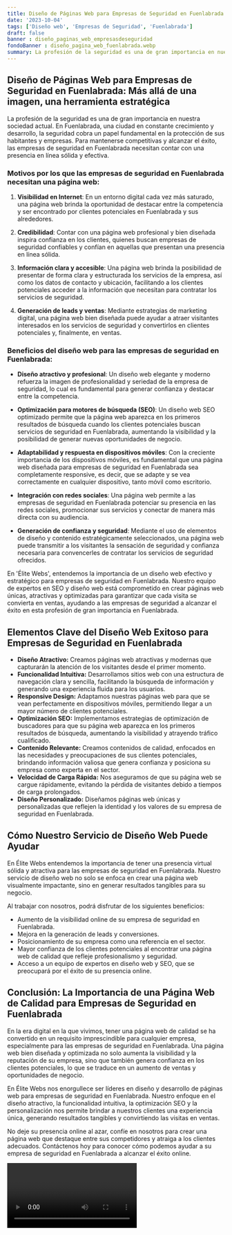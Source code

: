 ```yaml
---
title: Diseño de Páginas Web para Empresas de Seguridad en Fuenlabrada
date: '2023-10-04'
tags: ['Diseño web', 'Empresas de Seguridad', 'Fuenlabrada']
draft: false
banner : diseño_paginas_web_empresasdeseguridad
fondoBanner : diseño_pagina_web_fuenlabrada.webp
summary: La profesión de la seguridad es una de gran importancia en nuestra sociedad actual. En Fuenlabrada, una ciudad en constante crecimiento y desarrollo, la seguridad cobra un papel fundamental en la protección de sus habitantes y empresas. Para mantenerse competitivas y alcanzar el éxito, las empresas de seguridad en Fuenlabrada necesitan contar con una presencia en línea sólida y efectiva.
---
```


## Diseño de Páginas Web para Empresas de Seguridad en Fuenlabrada: Más allá de una imagen, una herramienta estratégica

La profesión de la seguridad es una de gran importancia en nuestra sociedad actual. En Fuenlabrada, una ciudad en constante crecimiento y desarrollo, la seguridad cobra un papel fundamental en la protección de sus habitantes y empresas. Para mantenerse competitivas y alcanzar el éxito, las empresas de seguridad en Fuenlabrada necesitan contar con una presencia en línea sólida y efectiva.

### Motivos por los que las empresas de seguridad en Fuenlabrada necesitan una página web:

1. **Visibilidad en Internet**: En un entorno digital cada vez más saturado, una página web brinda la oportunidad de destacar entre la competencia y ser encontrado por clientes potenciales en Fuenlabrada y sus alrededores.

2. **Credibilidad**: Contar con una página web profesional y bien diseñada inspira confianza en los clientes, quienes buscan empresas de seguridad confiables y confían en aquellas que presentan una presencia en línea sólida.

3. **Información clara y accesible**: Una página web brinda la posibilidad de presentar de forma clara y estructurada los servicios de la empresa, así como los datos de contacto y ubicación, facilitando a los clientes potenciales acceder a la información que necesitan para contratar los servicios de seguridad.

4. **Generación de leads y ventas**: Mediante estrategias de marketing digital, una página web bien diseñada puede ayudar a atraer visitantes interesados en los servicios de seguridad y convertirlos en clientes potenciales y, finalmente, en ventas.

### Beneficios del diseño web para las empresas de seguridad en Fuenlabrada:

- **Diseño atractivo y profesional**: Un diseño web elegante y moderno refuerza la imagen de profesionalidad y seriedad de la empresa de seguridad, lo cual es fundamental para generar confianza y destacar entre la competencia.

- **Optimización para motores de búsqueda (SEO)**: Un diseño web SEO optimizado permite que la página web aparezca en los primeros resultados de búsqueda cuando los clientes potenciales buscan servicios de seguridad en Fuenlabrada, aumentando la visibilidad y la posibilidad de generar nuevas oportunidades de negocio.

- **Adaptabilidad y respuesta en dispositivos móviles**: Con la creciente importancia de los dispositivos móviles, es fundamental que una página web diseñada para empresas de seguridad en Fuenlabrada sea completamente responsive, es decir, que se adapte y se vea correctamente en cualquier dispositivo, tanto móvil como escritorio.

- **Integración con redes sociales**: Una página web permite a las empresas de seguridad en Fuenlabrada potenciar su presencia en las redes sociales, promocionar sus servicios y conectar de manera más directa con su audiencia.

- **Generación de confianza y seguridad**: Mediante el uso de elementos de diseño y contenido estratégicamente seleccionados, una página web puede transmitir a los visitantes la sensación de seguridad y confianza necesaria para convencerles de contratar los servicios de seguridad ofrecidos.

En 'Élite Webs', entendemos la importancia de un diseño web efectivo y estratégico para empresas de seguridad en Fuenlabrada. Nuestro equipo de expertos en SEO y diseño web está comprometido en crear páginas web únicas, atractivas y optimizadas para garantizar que cada visita se convierta en ventas, ayudando a las empresas de seguridad a alcanzar el éxito en esta profesión de gran importancia en Fuenlabrada.

<GifSeo />

<Cta />

## Elementos Clave del Diseño Web Exitoso para Empresas de Seguridad en Fuenlabrada

- **Diseño Atractivo:** Creamos páginas web atractivas y modernas que capturarán la atención de los visitantes desde el primer momento.
- **Funcionalidad Intuitiva:** Desarrollamos sitios web con una estructura de navegación clara y sencilla, facilitando la búsqueda de información y generando una experiencia fluida para los usuarios.
- **Responsive Design:** Adaptamos nuestras páginas web para que se vean perfectamente en dispositivos móviles, permitiendo llegar a un mayor número de clientes potenciales.
- **Optimización SEO:** Implementamos estrategias de optimización de buscadores para que su página web aparezca en los primeros resultados de búsqueda, aumentando la visibilidad y atrayendo tráfico cualificado.
- **Contenido Relevante:** Creamos contenidos de calidad, enfocados en las necesidades y preocupaciones de sus clientes potenciales, brindando información valiosa que genera confianza y posiciona su empresa como experta en el sector.
- **Velocidad de Carga Rápida:** Nos aseguramos de que su página web se cargue rápidamente, evitando la pérdida de visitantes debido a tiempos de carga prolongados.
- **Diseño Personalizado:** Diseñamos páginas web únicas y personalizadas que reflejen la identidad y los valores de su empresa de seguridad en Fuenlabrada.

## Cómo Nuestro Servicio de Diseño Web Puede Ayudar

En Élite Webs entendemos la importancia de tener una presencia virtual sólida y atractiva para las empresas de seguridad en Fuenlabrada. Nuestro servicio de diseño web no solo se enfoca en crear una página web visualmente impactante, sino en generar resultados tangibles para su negocio.

Al trabajar con nosotros, podrá disfrutar de los siguientes beneficios:

- Aumento de la visibilidad online de su empresa de seguridad en Fuenlabrada.
- Mejora en la generación de leads y conversiones.
- Posicionamiento de su empresa como una referencia en el sector.
- Mayor confianza de los clientes potenciales al encontrar una página web de calidad que refleje profesionalismo y seguridad.
- Acceso a un equipo de expertos en diseño web y SEO, que se preocupará por el éxito de su presencia online.

## Conclusión: La Importancia de una Página Web de Calidad para Empresas de Seguridad en Fuenlabrada

En la era digital en la que vivimos, tener una página web de calidad se ha convertido en un requisito imprescindible para cualquier empresa, especialmente para las empresas de seguridad en Fuenlabrada. Una página web bien diseñada y optimizada no solo aumenta la visibilidad y la reputación de su empresa, sino que también genera confianza en los clientes potenciales, lo que se traduce en un aumento de ventas y oportunidades de negocio.

En Élite Webs nos enorgullece ser líderes en diseño y desarrollo de páginas web para empresas de seguridad en Fuenlabrada. Nuestro enfoque en el diseño atractivo, la funcionalidad intuitiva, la optimización SEO y la personalización nos permite brindar a nuestros clientes una experiencia única, generando resultados tangibles y convirtiendo las visitas en ventas.

No deje su presencia online al azar, confíe en nosotros para crear una página web que destaque entre sus competidores y atraiga a los clientes adecuados. Contáctenos hoy para conocer cómo podemos ayudar a su empresa de seguridad en Fuenlabrada a alcanzar el éxito online.

<Video />

<CtaBot job='Empresas de Seguridad' city='Fuenlabrada'/>

<Gmaps query='Fuenlabrada+españa+maps' />
